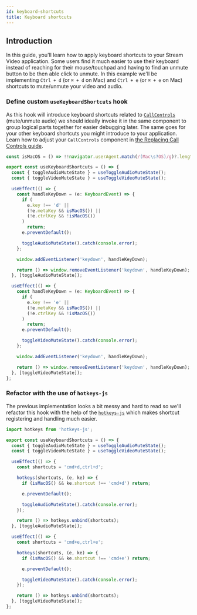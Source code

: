 ```yaml
---
id: keyboard-shortcuts
title: Keyboard shortcuts
---
```


## Introduction

In this guide, you'll learn how to apply keyboard shortcuts to your Stream Video application. Some users find it much easier to use their keyboard instead of reaching for their mouse/touchpad and having to find an unmute button to be then able click to unmute. In this example we'll be implementing `Ctrl + d` (or `⌘ + d` on Mac) and `Ctrl + e` (or `⌘ + e` on Mac) shortcuts to mute/unmute your video and audio.

### Define custom `useKeyboardShortcuts` hook

As this hook will introduce keyboard shortcuts related to [`CallControls`](../03-ui-components/call/call-controls.mdx) (mute/unmute audio) we should ideally invoke it in the same component to group logical parts together for easier debugging later. The same goes for your other keyboard shortcuts you might introduce to your application. Learn how to adjust your `CallControls` component in [the Replacing Call Controls guide](../06-ui-cookbook/02-replacing-call-controls.mdx).

```ts
const isMacOS = () => !!navigator.userAgent.match(/(Mac\s?OS)/g)?.length;

export const useKeyboardShortcuts = () => {
  const { toggleAudioMuteState } = useToggleAudioMuteState();
  const { toggleVideoMuteState } = useToggleVideoMuteState();

  useEffect(() => {
    const handleKeyDown = (e: KeyboardEvent) => {
      if (
        e.key !== 'd' ||
        (!e.metaKey && isMacOS()) ||
        (!e.ctrlKey && !isMacOS())
      )
        return;
      e.preventDefault();

      toggleAudioMuteState().catch(console.error);
    };

    window.addEventListener('keydown', handleKeyDown);

    return () => window.removeEventListener('keydown', handleKeyDown);
  }, [toggleAudioMuteState]);

  useEffect(() => {
    const handleKeyDown = (e: KeyboardEvent) => {
      if (
        e.key !== 'e' ||
        (!e.metaKey && isMacOS()) ||
        (!e.ctrlKey && !isMacOS())
      )
        return;
      e.preventDefault();

      toggleVideoMuteState().catch(console.error);
    };

    window.addEventListener('keydown', handleKeyDown);

    return () => window.removeEventListener('keydown', handleKeyDown);
  }, [toggleVideoMuteState]);
};
```

### Refactor with the use of `hotkeys-js`

The previous implementation looks a bit messy and hard to read so we'll refactor this hook with the help of the [`hotkeys-js`](https://github.com/jaywcjlove/hotkeys-js) which makes shortcut registering and handling much easier.

```ts
import hotkeys from 'hotkeys-js';

export const useKeyboardShortcuts = () => {
  const { toggleAudioMuteState } = useToggleAudioMuteState();
  const { toggleVideoMuteState } = useToggleVideoMuteState();

  useEffect(() => {
    const shortcuts = 'cmd+d,ctrl+d';

    hotkeys(shortcuts, (e, ke) => {
      if (isMacOS() && ke.shortcut !== 'cmd+d') return;

      e.preventDefault();

      toggleAudioMuteState().catch(console.error);
    });

    return () => hotkeys.unbind(shortcuts);
  }, [toggleAudioMuteState]);

  useEffect(() => {
    const shortcuts = 'cmd+e,ctrl+e';

    hotkeys(shortcuts, (e, ke) => {
      if (isMacOS() && ke.shortcut !== 'cmd+e') return;

      e.preventDefault();

      toggleVideoMuteState().catch(console.error);
    });

    return () => hotkeys.unbind(shortcuts);
  }, [toggleVideoMuteState]);
};
```
